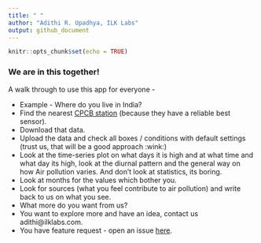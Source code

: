 ```yaml
---
title: " "
author: "Adithi R. Upadhya, ILK Labs"
output: github_document
---
```


```r
knitr::opts_chunk$set(echo = TRUE)
```

### We are in this together!

A walk through to use this app for everyone -

- Example - Where do you live in India?
- Find the nearest [CPCB station](https://app.cpcbccr.com/ccr/#/caaqm-dashboard-all/caaqm-landing) (because they have a reliable best sensor).
- Download that data.
- Upload the data and check all boxes / conditions with default settings (trust us, that will be a good approach :wink:)
- Look at the time-series plot on what days it is high and at what time and what day its high, look at the diurnal pattern and the general way on how Air pollution varies. And don't look at statistics, its boring.
- Look at months for the values which bother you.
- Look for sources (what you feel contribute to air pollution) and write back to us on what you see.
- What more do you want from us?
- You want to explore more and have an idea, contact us adithi@ilklabs.com.
- You have feature request - open an issue [here](https://github.com/adithirgis/OpenSourceAirQualityApp).

